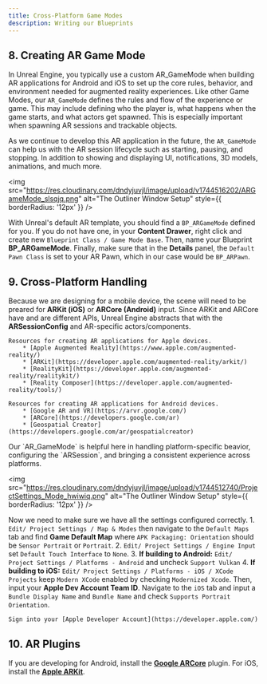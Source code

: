 ```yaml
---
title: Cross-Platform Game Modes
description: Writing our Blueprints
---
```


## 8. Creating AR Game Mode
In Unreal Engine, you typically use a custom AR_GameMode when building AR applications for Android and iOS to set up the core rules, behavior, and environment needed for augmented reality experiences. Like other Game Modes, our `AR_GameMode` defines the rules and flow of the experience or game. This may include defining who the player is, what happens when the game starts, and what actors get spawned. This is especially important when spawning AR sessions and trackable objects. 

As we continue to develop this AR application in the future, the `AR_GameMode` can help us with the AR session lifecycle such as starting, pausing, and stopping. In addition to showing and displaying UI, notifications, 3D models, animations, and much more. 

<img 
  src="https://res.cloudinary.com/dndyjuvjl/image/upload/v1744516202/ARGameMode_slsqjq.png" 
  alt="The Outliner Window Setup"
  style={{ borderRadius: '12px' }}
/>

With Unreal's default AR template, you should find a `BP_ARGameMode` defined for you. If you do not have one, in your **Content Drawer**, right click and create new `Blueprint Class / Game Mode Base`. Then, name your Blueprint **BP_ARGameMode**. Finally, make sure that in the **Details** panel, the `Default Pawn Class` is set to your AR Pawn, which in our case would be `BP_ARPawn`.

## 9. Cross-Platform Handling
Because we are designing for a mobile device, the scene will need to be preared for **ARKit (iOS)** or **ARCore (Android)** input. Since ARKit and ARCore have and are different APIs, Unreal Engine abstracts that with the **ARSessionConfig** and AR-specific actors/components. 

<Callout title="Augmented Reality with Apple">

    Resources for creating AR applications for Apple devices. 
        * [Apple Augmented Reality](https://www.apple.com/augmented-reality/)
        * [ARKit](https://developer.apple.com/augmented-reality/arkit/)
        * [RealityKit](https://developer.apple.com/augmented-reality/realitykit/)
        * [Reality Composer](https://developer.apple.com/augmented-reality/tools/)

</Callout>

<Callout title="Augmented Reality with Google">

    Resources for creating AR applications for Android devices.
        * [Google AR and VR](https://arvr.google.com/)
        * [ARCore](https://developers.google.com/ar)
        * [Geospatial Creator](https://developers.google.com/ar/geospatialcreator)

</Callout>
Our `AR_GameMode` is helpful here in handling platform-specific beavior, configuring the `ARSession`, and bringing a consistent experience across platforms. 

<img 
  src="https://res.cloudinary.com/dndyjuvjl/image/upload/v1744512740/ProjectSettings_Mode_hwiwiq.png" 
  alt="The Outliner Window Setup"
  style={{ borderRadius: '12px' }}
/>

Now we need to make sure we have all the settings configured correctly.
    1. `Edit/ Project Settings / Map & Modes` then navigate to the `Default Maps` tab and find **Game Default Map** where `APK Packaging: Orientation` should be `Sensor Portrait` or `Portrait`.
    2. `Edit/ Project Settings / Engine Input` set `Default Touch Interface` to `None`.
    3. **If building to Android:** `Edit/ Project Settings / Platforms - Android` and uncheck `Support Vulkan`
    4. **If building to iOS:** `Edit/ Project Settings / Platforms - iOS / XCode Projects` keep `Modern XCode` enabled by checking `Modernized Xcode`. Then, input your **Apple Dev Account Team ID**. Navigate to the `iOS` tab and input a `Bundle Display Name` and `Bundle Name` and check `Supports Portrait Orientation`.
<Callout title="Apple Developer">

    Sign into your [Apple Developer Account](https://developer.apple.com/)

</Callout>

## 10. AR Plugins

If you are developing for Android, install the [**Google ARCore**](https://dev.epicgames.com/documentation/en-us/unreal-engine/developing-for-arcore-in-unreal-engine) plugin. 
For iOS, install the [**Apple ARKit**](https://dev.epicgames.com/documentation/en-us/unreal-engine/apple-arkit?application_version=4.27).

